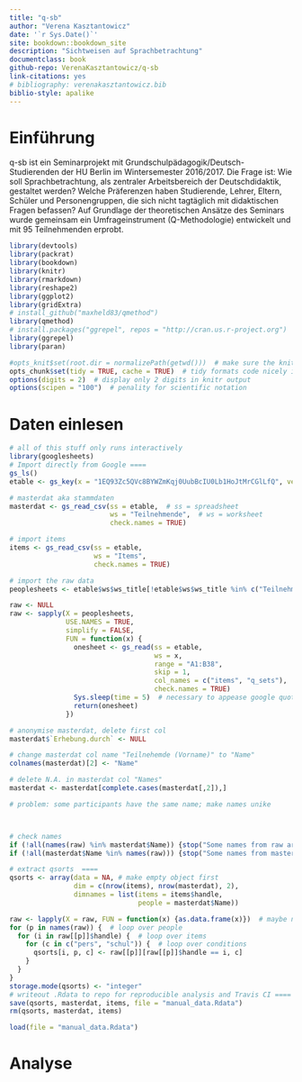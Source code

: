 ```yaml
--- 
title: "q-sb"
author: "Verena Kasztantowicz"
date: '`r Sys.Date()`'
site: bookdown::bookdown_site
description: "Sichtweisen auf Sprachbetrachtung"
documentclass: book
github-repo: VerenaKasztantowicz/q-sb
link-citations: yes
# bibliography: verenakasztantowicz.bib
biblio-style: apalike
---
```

  
# Einführung
  
q-sb ist ein Seminarprojekt mit Grundschulpädagogik/Deutsch-Studierenden der HU Berlin im Wintersemester 2016/2017.
Die Frage ist: Wie soll Sprachbetrachtung, als zentraler Arbeitsbereich der Deutschdidaktik, gestaltet werden?
Welche Präferenzen haben Studierende, Lehrer, Eltern, Schüler und Personengruppen, die sich nicht tagtäglich mit didaktischen Fragen befassen?
Auf Grundlage der theoretischen Ansätze des Seminars wurde gemeinsam ein Umfrageinstrument (Q-Methodologie) entwickelt und mit 95 Teilnehmenden erprobt.


```r

library(devtools)
library(packrat)
library(bookdown)
library(knitr)
library(rmarkdown)
library(reshape2)
library(ggplot2)
library(gridExtra)
# install_github("maxheld83/qmethod")
library(qmethod)
# install.packages("ggrepel", repos = "http://cran.us.r-project.org")
library(ggrepel)
library(paran)
```

```r
#opts_knit$set(root.dir = normalizePath(getwd()))  # make sure the knitr path is correct
opts_chunk$set(tidy = TRUE, cache = TRUE)  # tidy formats code nicely in echo
options(digits = 2)  # display only 2 digits in knitr output
options(scipen = "100")  # penality for scientific notation
```

# Daten einlesen

```r
# all of this stuff only runs interactively
library(googlesheets)
# Import directly from Google ====
gs_ls()
etable <- gs_key(x = "1EQ93Zc5QVc8BYWZmKqj0UubBcIU0Lb1HoJtMrCGlLfQ", verbose = TRUE)

# masterdat aka stammdaten
masterdat <- gs_read_csv(ss = etable,  # ss = spreadsheet
                         ws = "Teilnehmende",  # ws = worksheet
                         check.names = TRUE)

# import items
items <- gs_read_csv(ss = etable,
                     ws = "Items",
                     check.names = TRUE)

# import the raw data
peoplesheets <- etable$ws$ws_title[!etable$ws$ws_title %in% c("Teilnehmende", "Items")]

raw <- NULL
raw <- sapply(X = peoplesheets,
              USE.NAMES = TRUE,
              simplify = FALSE,
              FUN = function(x) {
                onesheet <- gs_read(ss = etable,
                                    ws = x,
                                    range = "A1:B38",
                                    skip = 1,
                                    col_names = c("items", "q_sets"),
                                    check.names = TRUE)
                Sys.sleep(time = 5)  # necessary to appease google quota
                return(onesheet)
              })

# anonymise masterdat, delete first col 
masterdat$`Erhebung.durch` <- NULL

# change masterdat col name "Teilnehemde (Vorname)" to "Name"
colnames(masterdat)[2] <- "Name"

# delete N.A. in masterdat col "Names"
masterdat <- masterdat[complete.cases(masterdat[,2]),]

# problem: some participants have the same name; make names unike



# check names
if (!all(names(raw) %in% masterdat$Name)) {stop("Some names from raw are not in masterdat.")}
if (!all(masterdat$Name %in% names(raw))) {stop("Some names from masterdat are not in raw.")}

# extract qsorts  ====
qsorts <- array(data = NA, # make empty object first
                dim = c(nrow(items), nrow(masterdat), 2), 
                dimnames = list(items = items$handle, 
                                people = masterdat$Name))

raw <- lapply(X = raw, FUN = function(x) {as.data.frame(x)})  # maybe necessary if tibble acts up
for (p in names(raw)) {  # loop over people
  for (i in raw[[p]]$handle) {  # loop over items
    for (c in c("pers", "schul")) {  # loop over conditions
      qsorts[i, p, c] <- raw[[p]][raw[[p]]$handle == i, c]
    }
  }
}
storage.mode(qsorts) <- "integer"
# writeout .Rdata to repo for reproducible analysis and Travis CI ====
save(qsorts, masterdat, items, file = "manual_data.Rdata")
rm(qsorts, masterdat, items)
```

```r
load(file = "manual_data.Rdata")
```


# Analyse
